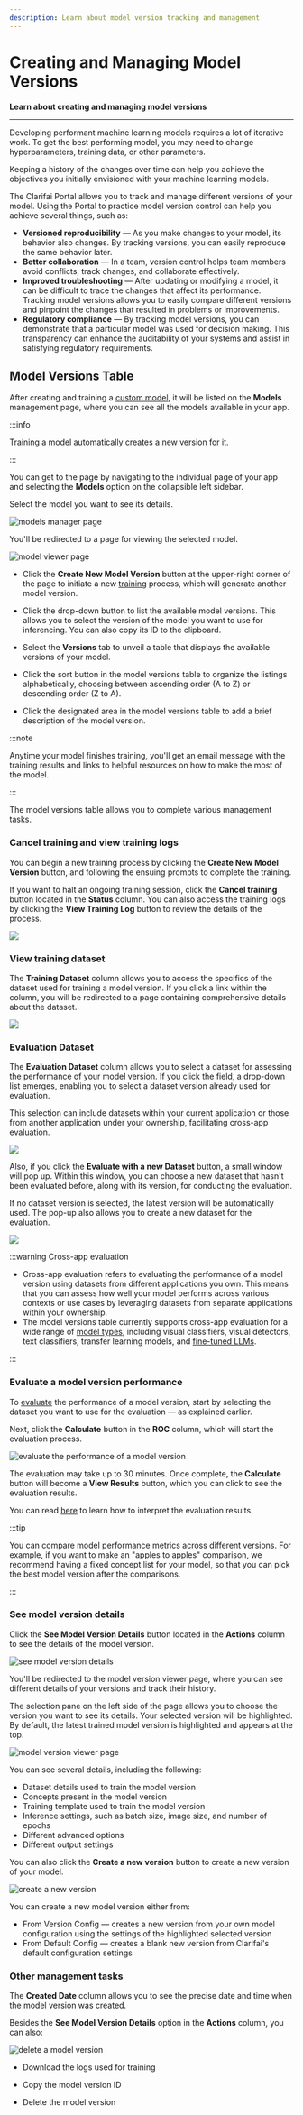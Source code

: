 ```yaml
---
description: Learn about model version tracking and management
---
```


# Creating and Managing Model Versions

**Learn about creating and managing model versions**
<hr />

Developing performant machine learning models requires a lot of iterative work. To get the best performing model, you may need to change hyperparameters, training data, or other parameters. 

Keeping a history of the changes over time can help you achieve the objectives you initially envisioned with your machine learning models. 

The Clarifai Portal allows you to track and manage different versions of your model. Using the Portal to practice model version control can help you achieve several things, such as:

- **Versioned reproducibility** — As you make changes to your model, its behavior also changes. By tracking versions, you can easily reproduce the same behavior later. 
- **Better collaboration** — In a team, version control helps team members avoid conflicts, track changes, and collaborate effectively.
- **Improved troubleshooting** — After updating or modifying a model, it can be difficult to trace the changes that affect its performance. Tracking model versions allows you to easily compare different versions and pinpoint the changes that resulted in problems or improvements. 
- **Regulatory compliance** — By tracking model versions, you can demonstrate that a particular model was used for decision making. This transparency can enhance the auditability of your systems and assist in satisfying regulatory requirements. 

##  Model Versions Table

After creating and training a [custom model](https://docs.clarifai.com/portal-guide/model/pcustom-model-walkthrough/), it will be listed on the **Models** management page, where you can see all the models available in your app. 

:::info

Training a model automatically creates a new version for it. 

:::

You can get to the page by navigating to the individual page of your app and selecting the **Models** option on the collapsible left sidebar. 

Select the model you want to see its details.

![models manager page](/img/community/model_versions/model_versions_1.png)

You'll be redirected to a page for viewing the selected model. 

![model viewer page](/img/community/model_versions/model_versions_2.png)

- Click the **Create New Model Version** button at the upper-right corner of the page to initiate a new [training](https://docs.clarifai.com/portal-guide/model/training-basics) process, which will generate another model version.

- Click the drop-down button to list the available model versions. This allows you to select the version of the model you want to use for inferencing. You can also copy its ID to the clipboard. 

- Select the **Versions** tab to unveil a table that displays the available versions of your model. 

- Click the sort button in the model versions table to organize the listings alphabetically, choosing between ascending order (A to Z) or descending order (Z to A).

- Click the designated area in the model versions table to add a brief description of the model version. 

:::note

Anytime your model finishes training, you'll get an email message with the training results and links to helpful resources on how to make the most of the model.  

:::

The model versions table allows you to complete various management tasks. 

### Cancel training and view training logs

You can begin a new training process by clicking the **Create New Model Version** button, and following the ensuing prompts to complete the training. 

If you want to halt an ongoing training session, click the **Cancel training** button located in the **Status** column. You can also access the training logs by clicking the **View Training Log** button to review the details of the process.

![](/img/community/model_versions/model_versions_3.png)

### View training dataset

The **Training Dataset** column allows you to access the specifics of the dataset used for training a model version. If you click a link within the column, you will be redirected to a page containing comprehensive details about the dataset. 

![](/img/community/model_versions/model_versions_3_1.png)

### Evaluation Dataset

The **Evaluation Dataset** column allows you to select a dataset for assessing the performance of your model version. If you click the field, a drop-down list emerges, enabling you to select a dataset version already used for evaluation. 

This selection can include datasets within your current application or those from another application under your ownership, facilitating cross-app evaluation.

![](/img/community/model_versions/model_versions_4_1.png)

Also, if you click the **Evaluate with a new Dataset** button, a small window will pop up. Within this window, you can choose a new dataset that hasn't been evaluated before, along with its version, for conducting the evaluation. 

If no dataset version is selected, the latest version will be automatically used. The pop-up also allows you to create a new dataset for the evaluation. 

![](/img/community/model_versions/model_versions_4_2.png)

:::warning Cross-app evaluation

- Cross-app evaluation refers to evaluating the performance of a model version using datasets from different applications you own. This means that you can assess how well your model performs across various contexts or use cases by leveraging datasets from separate applications within your ownership. 
- The model versions table currently supports cross-app evaluation for a wide range of [model types](https://docs.clarifai.com/portal-guide/model/model-types/), including visual classifiers, visual detectors, text classifiers, transfer learning models, and [fine-tuned LLMs](https://docs.clarifai.com/portal-guide/evaluate/llms).

:::

### Evaluate a model version performance

To [evaluate](https://docs.clarifai.com/portal-guide/evaluate/) the performance of a model version, start by selecting the dataset you want to use for the evaluation — as explained earlier.

Next, click the **Calculate** button in the **ROC** column, which will start the evaluation process.

![evaluate the performance of a model version](/img/community/model_versions/model_versions_4.png)

The evaluation may take up to 30 minutes. Once complete, the **Calculate** button will become a **View Results** button, which you can click to see the evaluation results.

You can read [here](https://docs.clarifai.com/portal-guide/evaluate/interpreting-evaluations/) to learn how to interpret the evaluation results.

:::tip

You can compare model performance metrics across different versions. For example, if you want to make an "apples to apples" comparison, we recommend having a fixed concept list for your model, so that you can pick the best model version after the comparisons.

:::

### See model version details

Click the **See Model Version Details** button located in the **Actions** column to see the details of the model version.

![see model version details](/img/community/model_versions/model_versions_5.png)
 
You'll be redirected to the model version viewer page, where you can see different details of your versions and track their history.

The selection pane on the left side of the page allows you to choose the version you want to see its details. Your selected version will be highlighted. By default, the latest trained model version is highlighted and appears at the top. 

![model version viewer page](/img/community/model_versions/model_versions_6.png)

You can see several details, including the following:

- Dataset details used to train the model version
- Concepts present in the model version
- Training template used to train the model version
- Inference settings, such as batch size, image size, and number of epochs 
- Different advanced options
- Different output settings

You can also click the **Create a new version** button to create a new version of your model. 

![create a new version](/img/community/model_versions/model_versions_7.png)

You can create a new model version either from:

- From Version Config — creates a new version from your own model configuration using the settings of the highlighted selected version
- From Default Config — creates a blank new version from Clarifai's default configuration settings

### Other management tasks

The **Created Date** column allows you to see the precise date and time when the model version was created.  

Besides the **See Model Version Details** option in the **Actions** column, you can also:

![delete a model version](/img/community/model_versions/model_versions_8.png)

- Download the logs used for training

- Copy the model version ID

- Delete the model version

